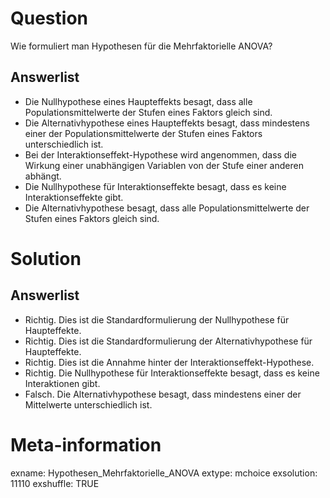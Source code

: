 Question
========
Wie formuliert man Hypothesen für die Mehrfaktorielle ANOVA? 

Answerlist
----------
* Die Nullhypothese eines Haupteffekts besagt, dass alle Populationsmittelwerte der Stufen eines Faktors gleich sind.
* Die Alternativhypothese eines Haupteffekts besagt, dass mindestens einer der Populationsmittelwerte der Stufen eines Faktors unterschiedlich ist.
* Bei der Interaktionseffekt-Hypothese wird angenommen, dass die Wirkung einer unabhängigen Variablen von der Stufe einer anderen abhängt.
* Die Nullhypothese für Interaktionseffekte besagt, dass es keine Interaktionseffekte gibt.
* Die Alternativhypothese besagt, dass alle Populationsmittelwerte der Stufen eines Faktors gleich sind.

Solution
========
Answerlist
----------
* Richtig. Dies ist die Standardformulierung der Nullhypothese für Haupteffekte.
* Richtig. Dies ist die Standardformulierung der Alternativhypothese für Haupteffekte.
* Richtig. Dies ist die Annahme hinter der Interaktionseffekt-Hypothese.
* Richtig. Die Nullhypothese für Interaktionseffekte besagt, dass es keine Interaktionen gibt.
* Falsch. Die Alternativhypothese besagt, dass mindestens einer der Mittelwerte unterschiedlich ist.

Meta-information
================
exname: Hypothesen_Mehrfaktorielle_ANOVA
extype: mchoice 
exsolution: 11110
exshuffle: TRUE
